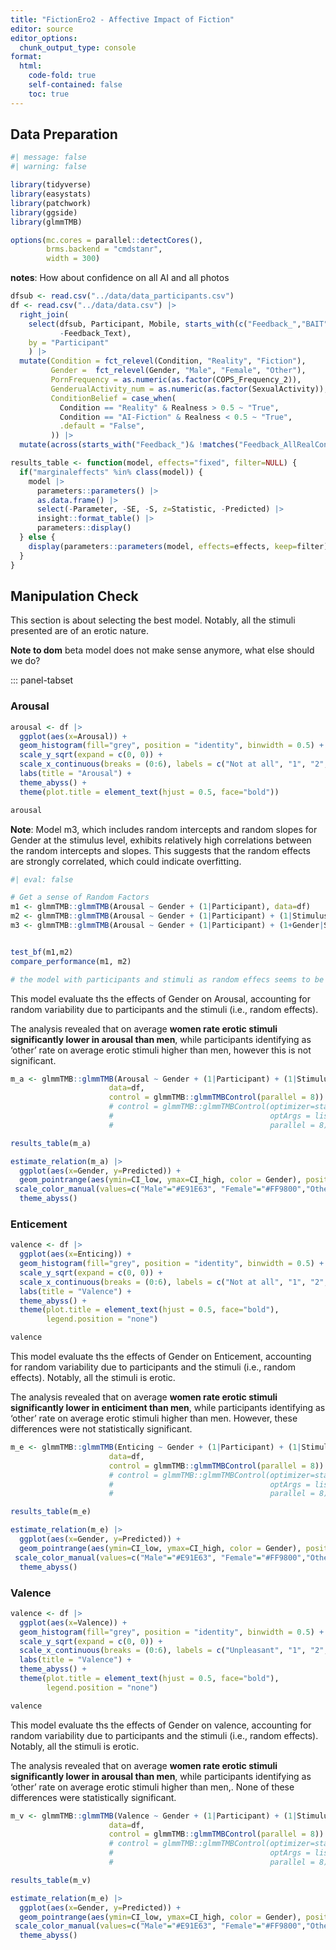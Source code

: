 ```yaml
---
title: "FictionEro2 - Affective Impact of Fiction"
editor: source
editor_options: 
  chunk_output_type: console
format:
  html:
    code-fold: true
    self-contained: false
    toc: true
---
```


## Data Preparation

```r
#| message: false
#| warning: false

library(tidyverse)
library(easystats)
library(patchwork)
library(ggside)
library(glmmTMB)

options(mc.cores = parallel::detectCores(),
        brms.backend = "cmdstanr",
        width = 300)
```

**notes**: How about confidence on all AI and all photos

```r
dfsub <- read.csv("../data/data_participants.csv")
df <- read.csv("../data/data.csv") |> 
  right_join(
    select(dfsub, Participant, Mobile, starts_with(c("Feedback_","BAIT")), COPS_Frequency_2, SexualActivity,
           -Feedback_Text),
    by = "Participant"
    ) |> 
  mutate(Condition = fct_relevel(Condition, "Reality", "Fiction"),
         Gender =  fct_relevel(Gender, "Male", "Female", "Other"),
         PornFrequency = as.numeric(as.factor(COPS_Frequency_2)),
         GenderualActivity_num = as.numeric(as.factor(SexualActivity)),
         ConditionBelief = case_when(
           Condition == "Reality" & Realness > 0.5 ~ "True",
           Condition == "AI-Fiction" & Realness < 0.5 ~ "True",
           .default = "False",
         )) |> 
  mutate(across(starts_with("Feedback_")& !matches("Feedback_AllRealConfidence|Feedback_AllFakeConfidence|Feedback_Enjoyment"), function(x) {fct_relevel(x, "False", "True")}))

results_table <- function(model, effects="fixed", filter=NULL) {
  if("marginaleffects" %in% class(model)) {
    model |> 
      parameters::parameters() |> 
      as.data.frame() |> 
      select(-Parameter, -SE, -S, z=Statistic, -Predicted) |> 
      insight::format_table() |> 
      parameters::display()
  } else {
    display(parameters::parameters(model, effects=effects, keep=filter))
  }
}
```

## Manipulation Check

This section is about selecting the best model. Notably, all the stimuli presented are of an erotic nature.

**Note to dom** beta model does not make sense anymore, what else should we do?

::: panel-tabset

### Arousal

```r
arousal <- df |> 
  ggplot(aes(x=Arousal)) +
  geom_histogram(fill="grey", position = "identity", binwidth = 0.5) +
  scale_y_sqrt(expand = c(0, 0)) +
  scale_x_continuous(breaks = (0:6), labels = c("Not at all", "1", "2", "3", "4", "5", "Very much")) +
  labs(title = "Arousal") +
  theme_abyss() +
  theme(plot.title = element_text(hjust = 0.5, face="bold"))

arousal
```

**Note**:  Model m3, which includes random intercepts and random slopes for Gender at the stimulus level, exhibits relatively high correlations between the random intercepts and slopes. This suggests that the random effects are strongly correlated, which could indicate overfitting.

```r
#| eval: false

# Get a sense of Random Factors
m1 <- glmmTMB::glmmTMB(Arousal ~ Gender + (1|Participant), data=df)
m2 <- glmmTMB::glmmTMB(Arousal ~ Gender + (1|Participant) + (1|Stimulus ), data=df)
m3 <- glmmTMB::glmmTMB(Arousal ~ Gender + (1|Participant) + (1+Gender|Stimulus ), data=df)


test_bf(m1,m2)
compare_performance(m1, m2)

# the model with participants and stimuli as random effecs seems to be the best
```

This model evaluate ths the effects of Gender on Arousal, accounting for random variability due to participants and the stimuli (i.e., random effects). 

The analysis revealed that on average **women rate erotic stimuli significantly lower in arousal than men**, while participants identifying as 'other' rate on average erotic stimuli higher than men, however this is not significant.

```r
m_a <- glmmTMB::glmmTMB(Arousal ~ Gender + (1|Participant) + (1|Stimulus ),
                      data=df,
                      control = glmmTMB::glmmTMBControl(parallel = 8))
                      # control = glmmTMB::glmmTMBControl(optimizer=stats::optim, # nlminb, optim
                      #                                   optArgs = list(method = "BFGS"),  #Nelder-Mead, BFGS, CG
                      #                                   parallel = 8))

results_table(m_a)

```

```r
estimate_relation(m_a) |> 
  ggplot(aes(x=Gender, y=Predicted)) +
  geom_pointrange(aes(ymin=CI_low, ymax=CI_high, color = Gender), position=position_dodge(width=0.5)) +
 scale_color_manual(values=c("Male"="#E91E63", "Female"="#FF9800","Other"="#03A9F4"), guide="none") +  labs(y="Arousal") +
  theme_abyss()
```

### Enticement

```r
valence <- df |> 
  ggplot(aes(x=Enticing)) +
  geom_histogram(fill="grey", position = "identity", binwidth = 0.5) +
  scale_y_sqrt(expand = c(0, 0)) +
  scale_x_continuous(breaks = (0:6), labels = c("Not at all", "1", "2", "3", "4", "5", "Very much")) +
  labs(title = "Valence") +
  theme_abyss() +
  theme(plot.title = element_text(hjust = 0.5, face="bold"),
        legend.position = "none")

valence
```

This model evaluate ths the effects of Gender on Enticement, accounting for random variability due to participants and the stimuli (i.e., random effects). Notably, all the stimuli is erotic. 

The analysis revealed that on average **women rate erotic stimuli significantly lower in enticiment than men**, while participants identifying as 'other' rate on average erotic stimuli higher than men. However, these differences were not statistically significant.

```r
m_e <- glmmTMB::glmmTMB(Enticing ~ Gender + (1|Participant) + (1|Stimulus ),
                      data=df,
                      control = glmmTMB::glmmTMBControl(parallel = 8))
                      # control = glmmTMB::glmmTMBControl(optimizer=stats::optim, # nlminb, optim
                      #                                   optArgs = list(method = "BFGS"),  #Nelder-Mead, BFGS, CG
                      #                                   parallel = 8))

results_table(m_e)

```

```r
estimate_relation(m_e) |> 
  ggplot(aes(x=Gender, y=Predicted)) +
  geom_pointrange(aes(ymin=CI_low, ymax=CI_high, color = Gender), position=position_dodge(width=0.5)) +
 scale_color_manual(values=c("Male"="#E91E63", "Female"="#FF9800","Other"="#03A9F4"), guide="none") +  labs(y="Arousal") +
  theme_abyss()
```


### Valence

```r
valence <- df |> 
  ggplot(aes(x=Valence)) +
  geom_histogram(fill="grey", position = "identity", binwidth = 0.5) +
  scale_y_sqrt(expand = c(0, 0)) +
  scale_x_continuous(breaks = (0:6), labels = c("Unpleasant", "1", "2", "3", "4", "5", "Pleasa")) +
  labs(title = "Valence") +
  theme_abyss() +
  theme(plot.title = element_text(hjust = 0.5, face="bold"),
        legend.position = "none")

valence
```

This model evaluate ths the effects of Gender on valence, accounting for random variability due to participants and the stimuli (i.e., random effects). Notably, all the stimuli is erotic. 

<!-- Key Findings -->

The analysis revealed that on average **women rate erotic stimuli significantly lower in arousal than men**, while participants identifying as 'other' rate on average erotic stimuli higher than men,. None of these differences were statistically significant.

```r
m_v <- glmmTMB::glmmTMB(Valence ~ Gender + (1|Participant) + (1|Stimulus ),
                      data=df,
                      control = glmmTMB::glmmTMBControl(parallel = 8))
                      # control = glmmTMB::glmmTMBControl(optimizer=stats::optim, # nlminb, optim
                      #                                   optArgs = list(method = "BFGS"),  #Nelder-Mead, BFGS, CG
                      #                                   parallel = 8))

results_table(m_v)

```

```r
estimate_relation(m_e) |> 
  ggplot(aes(x=Gender, y=Predicted)) +
  geom_pointrange(aes(ymin=CI_low, ymax=CI_high, color = Gender), position=position_dodge(width=0.5)) +
 scale_color_manual(values=c("Male"="#E91E63", "Female"="#FF9800","Other"="#03A9F4"), guide="none") +  labs(y="Arousal") +
  theme_abyss()
```



